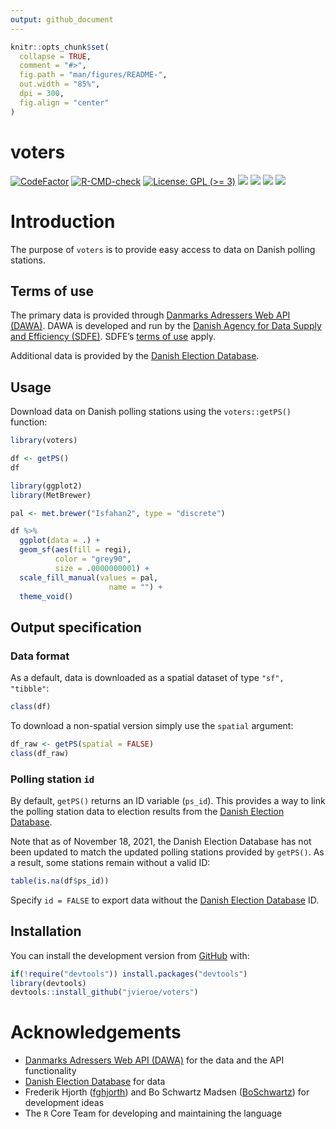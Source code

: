 ```yaml
---
output: github_document
---
```


<!-- README.md is generated from README.Rmd. Please edit that file -->

```r
knitr::opts_chunk$set(
  collapse = TRUE,
  comment = "#>",
  fig.path = "man/figures/README-",
  out.width = "85%",
  dpi = 300,
  fig.align = "center"
)
```

# voters


<!-- badges: start -->
[![CodeFactor](https://www.codefactor.io/repository/github/jvieroe/voters/badge)](https://www.codefactor.io/repository/github/jvieroe/voters)
[![R-CMD-check](https://github.com/jvieroe/voters/workflows/R-CMD-check/badge.svg)](https://github.com/jvieroe/voters/actions)
[![License: GPL (>= 3)](https://img.shields.io/badge/license-GPL (>= 3)-blue.svg)](https://cran.r-project.org/web/licenses/GPL (>= 3))
[![](https://img.shields.io/github/last-commit/jvieroe/voters.svg)](https://github.com/https://github.com/jvieroe/voters/commits/main)
[![](https://img.shields.io/badge/lifecycle-stable-brightgreen.svg)](https://lifecycle.r-lib.org/articles/stages.html#stable)
[![](https://img.shields.io/badge/devel%20version-0.1.0-dodgerblue.svg)](https://github.com/https://github.com/jvieroe/voters)
[![](https://codecov.io/gh/jvieroe/voters/branch/main/graph/badge.svg?token=80fb5b55-d176-4a71-a6fb-4bdada29ad0d)](https://codecov.io/gh/https://github.com/jvieroe/voters)
<!-- badges: end -->

# Introduction

The purpose of `voters` is to provide easy access to data on Danish polling stations.

## Terms of use
The primary data is provided through [Danmarks Adressers Web API (DAWA)](https://dawadocs.dataforsyningen.dk/). DAWA is developed and run by the [Danish Agency for Data Supply and Efficiency (SDFE)](https://eng.sdfe.dk/). SDFE's [terms of use](https://download.kortforsyningen.dk/content/vilk%C3%A5r-og-betingelser) apply.

Additional data is provided by the [Danish Election Database](https://valgdatabase.dst.dk/?lang=en). 


## Usage

Download data on Danish polling stations using the `voters::getPS()` function:

```r
library(voters)
```

```r
df <- getPS()
df
```

```r
library(ggplot2)
library(MetBrewer)

pal <- met.brewer("Isfahan2", type = "discrete")

df %>% 
  ggplot(data = .) +
  geom_sf(aes(fill = regi),
          color = "grey90",
          size = .0000000001) +
  scale_fill_manual(values = pal,
                      name = "") +
  theme_void()

```

## Output specification

### Data format

As a default, data is downloaded as a spatial dataset of type `"sf", "tibble"`:

```r
class(df)
```

To download a non-spatial version simply use the `spatial` argument:

```r
df_raw <- getPS(spatial = FALSE)
class(df_raw)
```


### Polling station `id`

By default, `getPS()` returns an ID variable (`ps_id`). This provides a way to link the polling station data to election results from the [Danish Election Database](https://valgdatabase.dst.dk/?lang=en).

Note that as of November 18, 2021, the Danish Election Database has not been updated to match the updated polling stations provided by `getPS()`. As a result, some stations remain without a valid ID:

```r
table(is.na(df$ps_id))

```

Specify `id = FALSE` to export data without the [Danish Election Database](https://valgdatabase.dst.dk/?lang=en) ID.


## Installation

You can install the development version from [GitHub](https://github.com/) with:

``` r
if(!require("devtools")) install.packages("devtools")
library(devtools)
devtools::install_github("jvieroe/voters")
```

# Acknowledgements

* [Danmarks Adressers Web API (DAWA)](https://dawadocs.dataforsyningen.dk/) for the data and the API functionality
* [Danish Election Database](https://valgdatabase.dst.dk/?lang=en) for data
* Frederik Hjorth ([fghjorth](http://fghjorth.github.io/)) and Bo Schwartz Madsen ([BoSchwartz](https://twitter.com/boschwartz?lang=en)) for development ideas
* The `R` Core Team for developing and maintaining the language

